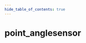 ```yaml
---
hide_table_of_contents: true
---
```


<!---
!!!!!!
THIS PAGE IS AUTOGENERATED FROM GAME FGD DEFINITIONS!
DO NOT EDIT MANUALLY!
!!!!!!

In order to make edits, you can make an annotation file in /fgd_dump_overrides
-->


# point_anglesensor



<Tabs queryString="game">
    
<TabItem value="cs2" label="Counter-Strike 2">
    <CS2Page />
</TabItem>

<TabItem value="steamvr" label="SteamVR Home">
    <STEAMVRPage />
</TabItem>

<TabItem value="dota2" label="Dota 2">
    <DOTA2Page />
</TabItem>

<TabItem value="hla" label="Half-Life: Alyx">
    <HLAPage />
</TabItem>

</Tabs>
